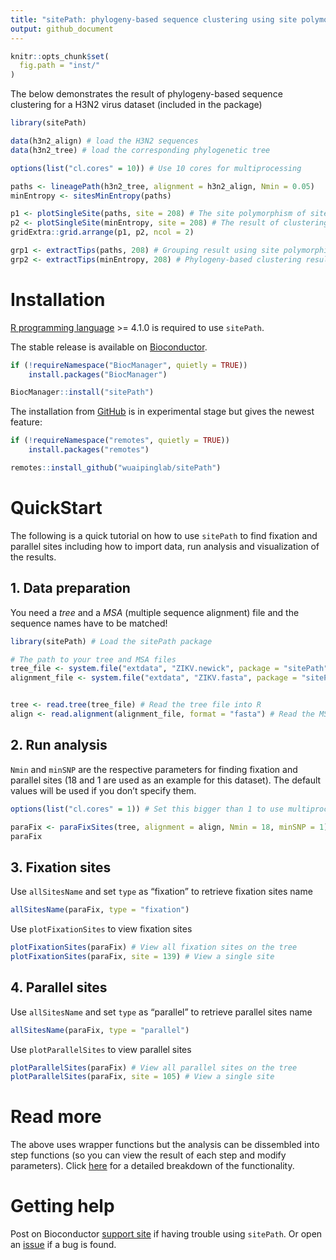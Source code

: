 ```yaml
---
title: "sitePath: phylogeny-based sequence clustering using site polymorphism"
output: github_document
---
```


```r
knitr::opts_chunk$set(
  fig.path = "inst/"
)
```

The below demonstrates the result of phylogeny-based sequence clustering for a H3N2 virus dataset (included in the package)

```r
library(sitePath)

data(h3n2_align) # load the H3N2 sequences
data(h3n2_tree) # load the corresponding phylogenetic tree

options(list("cl.cores" = 10)) # Use 10 cores for multiprocessing

paths <- lineagePath(h3n2_tree, alignment = h3n2_align, Nmin = 0.05)
minEntropy <- sitesMinEntropy(paths)

p1 <- plotSingleSite(paths, site = 208) # The site polymorphism of site 208 on the tree
p2 <- plotSingleSite(minEntropy, site = 208) # The result of clustering using site 208
gridExtra::grid.arrange(p1, p2, ncol = 2)
```

```r
grp1 <- extractTips(paths, 208) # Grouping result using site polymorphism only
grp2 <- extractTips(minEntropy, 208) # Phylogeny-based clustering result
```

# Installation

[R programming language](https://cran.r-project.org/) >= 4.1.0 is required to use `sitePath`.

The stable release is available on [Bioconductor](https://bioconductor.org/packages/sitePath/).
```r
if (!requireNamespace("BiocManager", quietly = TRUE))
    install.packages("BiocManager")

BiocManager::install("sitePath")
```

The installation from [GitHub](https://github.com/wuaipinglab/sitePath/) is in experimental stage but gives the newest feature:
```r
if (!requireNamespace("remotes", quietly = TRUE))
    install.packages("remotes")

remotes::install_github("wuaipinglab/sitePath")
```

# QuickStart

The following is a quick tutorial on how to use `sitePath` to find fixation and parallel sites including how to import data, run analysis and visualization of the results.

## 1. Data preparation
You need a _tree_ and a _MSA_ (multiple sequence alignment) file and the sequence names have to be matched!
```r
library(sitePath) # Load the sitePath package

# The path to your tree and MSA files
tree_file <- system.file("extdata", "ZIKV.newick", package = "sitePath")
alignment_file <- system.file("extdata", "ZIKV.fasta", package = "sitePath")


tree <- read.tree(tree_file) # Read the tree file into R
align <- read.alignment(alignment_file, format = "fasta") # Read the MSA file into R

```

## 2. Run analysis
`Nmin` and `minSNP` are the respective parameters for finding fixation and parallel sites (18 and 1 are used as an example for this dataset). The default values will be used if you don't specify them.

```r
options(list("cl.cores" = 1)) # Set this bigger than 1 to use multiprocessing

paraFix <- paraFixSites(tree, alignment = align, Nmin = 18, minSNP = 1) # Run analysis to find fixation and parallel sites
paraFix
```

## 3. Fixation sites
Use `allSitesName` and set `type` as "fixation" to retrieve fixation sites name
``` r
allSitesName(paraFix, type = "fixation")
```

Use `plotFixationSites` to view fixation sites
```r
plotFixationSites(paraFix) # View all fixation sites on the tree
plotFixationSites(paraFix, site = 139) # View a single site

```

## 4. Parallel sites
Use `allSitesName` and set `type` as "parallel" to retrieve parallel sites name
``` r
allSitesName(paraFix, type = "parallel")
```

Use `plotParallelSites` to view parallel sites
```r
plotParallelSites(paraFix) # View all parallel sites on the tree
plotParallelSites(paraFix, site = 105) # View a single site
```

# Read more

The above uses wrapper functions but the analysis can be dissembled into step functions (so you can view the result of each step and modify parameters). Click [here](https://wuaipinglab.github.io/sitePath/articles/sitePath.html) for a detailed breakdown of the functionality.

# Getting help

Post on Bioconductor [support site](https://support.bioconductor.org/) if having trouble using `sitePath`. Or open an [issue](https://github.com/wuaipinglab/sitePath/issues/new?assignees=&labels=&template=bug_report.md&title=) if a bug is found.
